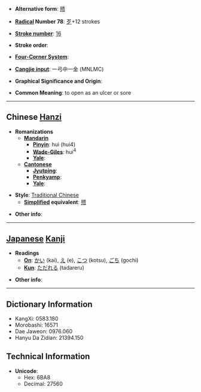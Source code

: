 * '''Alternative form''': [[㱮]]

* '''[[Wiktionary:Chinese radical index| Radical]] Number 78''': [[Wiktionary:Chinese radical index 歹|歹]]+12 strokes

* '''[[Wiktionary:Chinese total strokes index|Stroke number]]''': [[Wiktionary:Chinese total strokes index 16|16]]

* '''Stroke order''': 

* '''[[Wiktionary:Chinese four corner index|Four-Corner System]]''': 

* '''[[Wiktionary:Chinese Cangjie index|Cangjie input]]''': 一弓中一金 (MNLMC)

* '''Graphical Significance and Origin''': 

* '''Common Meaning''': to open as an ulcer or sore

----

== Chinese [[Hanzi]] ==

* '''Romanizations'''
** '''[[Mandarin]]'''
*** '''[[Pinyin]]''': huì (hui4)
*** '''[[Wade-Giles]]''': hui<sup>4</sup>
*** '''[[Yale]]''': 
** '''[[Cantonese]]'''
*** '''[[Jyutping]]''':
*** '''[[Penkyamp]]''': 
*** '''[[Yale]]''': 

* '''Style''': [[Traditional Chinese]] 
** '''[[Simplified Chinese|Simplified]] equivalent''': [[㱮]]

* '''Other info''': 

----

== [[Japanese]] [[Kanji]] ==

* '''Readings'''
** '''[[On]]''': [[かい]] (kai), [[え]] (e), [[こつ]] (kotsu), [[ごち]] (gochi)
** '''[[Kun]]''': [[ただれる]] (tadareru)

* '''Other info''':  

----

== Dictionary Information ==

* KangXi: 0583.180
* Morobashi: 16571
* Dae Jaweon: 0976.060
* Hanyu Da Zidian: 21394.150

== Technical Information ==

* '''Unicode''':
** Hex: 6BA8
** Decimal: 27560